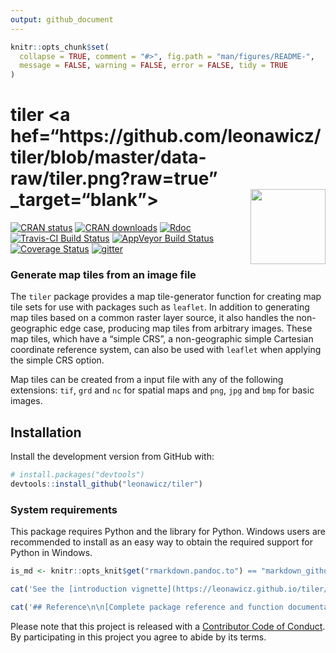 ```yaml
---
output: github_document
---
```


<!-- README.md is generated from README.Rmd. Please edit that file -->

```r
knitr::opts_chunk$set(
  collapse = TRUE, comment = "#>", fig.path = "man/figures/README-",
  message = FALSE, warning = FALSE, error = FALSE, tidy = TRUE
)
```

# tiler <a hef="https://github.com/leonawicz/tiler/blob/master/data-raw/tiler.png?raw=true" _target="blank"><img src="https://github.com/leonawicz/tiler/blob/master/data-raw/tiler-small.png?raw=true" style="margin-left:10px;margin-bottom:5px;" width="120" align="right"></a>

[![CRAN status](http://www.r-pkg.org/badges/version/tiler)](https://cran.r-project.org/package=tiler)
[![CRAN downloads](http://cranlogs.r-pkg.org/badges/grand-total/tiler)](https://cran.r-project.org/package=tiler) 
[![Rdoc](http://www.rdocumentation.org/badges/version/tiler)](http://www.rdocumentation.org/packages/tiler)
[![Travis-CI Build Status](https://travis-ci.org/leonawicz/tiler.svg?branch=master)](https://travis-ci.org/leonawicz/tiler)
[![AppVeyor Build Status](https://ci.appveyor.com/api/projects/status/github/leonawicz/tiler?branch=master&svg=true)](https://ci.appveyor.com/project/leonawicz/tiler)
[![Coverage Status](https://img.shields.io/codecov/c/github/leonawicz/tiler/master.svg)](https://codecov.io/github/leonawicz/tiler?branch=master)
[![gitter](https://img.shields.io/badge/GITTER-join%20chat-green.svg)](https://gitter.im/leonawicz/tiler)

### Generate map tiles from an image file

The `tiler` package provides a map tile-generator function for creating map tile sets for use with packages such as `leaflet`. In addition to generating map tiles based on a common raster layer source, it also handles the non-geographic edge case, producing map tiles from arbitrary images. These map tiles, which have a "simple CRS", a non-geographic simple Cartesian coordinate reference system, can also be used with `leaflet` when applying the simple CRS option. 

Map tiles can be created from a input file with any of the following extensions: `tif`, `grd` and `nc` for spatial maps and `png`, `jpg` and `bmp` for basic images.

## Installation

Install the development version from GitHub with:

``` r
# install.packages("devtools")
devtools::install_github("leonawicz/tiler")
```

### System requirements

This package requires Python and the \code{gdal} library for Python.
Windows users are recommended to install \href{OSGeo4W}{https://trac.osgeo.org/osgeo4w/} as an easy way to obtain the required \code{gdal} support for Python in Windows.

```r
is_md <- knitr::opts_knit$get("rmarkdown.pandoc.to") == "markdown_github-ascii_identifiers"
```

```r
cat('See the [introduction vignette](https://leonawicz.github.io/tiler/articles/tiler.html) for more details and examples.')
```

```r
cat('## Reference\n\n[Complete package reference and function documentation](https://leonawicz.github.io/tiler/)')
```

Please note that this project is released with a [Contributor Code of Conduct](CONDUCT.md). By participating in this project you agree to abide by its terms.
